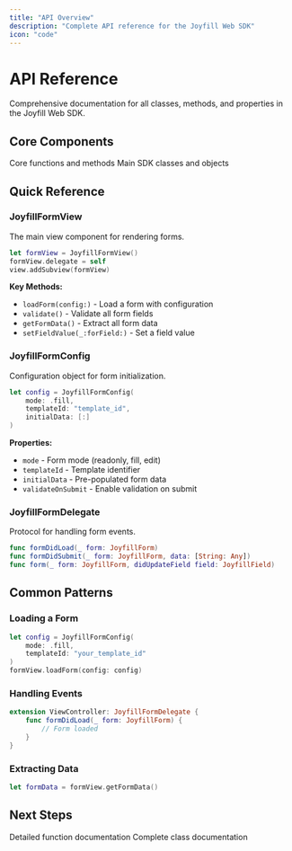 ```yaml
---
title: "API Overview"
description: "Complete API reference for the Joyfill Web SDK"
icon: "code"
---
```


# API Reference

Comprehensive documentation for all classes, methods, and properties in the Joyfill Web SDK.

## Core Components

<CardGroup cols={2}>
  <Card title="Functions" icon="function" href="/web/api-reference/functions">
    Core functions and methods
  </Card>
  <Card title="Classes" icon="box" href="/web/api-reference/classes">
    Main SDK classes and objects
  </Card>
</CardGroup>

## Quick Reference

### JoyfillFormView

The main view component for rendering forms.

```swift
let formView = JoyfillFormView()
formView.delegate = self
view.addSubview(formView)
```

**Key Methods:**
- `loadForm(config:)` - Load a form with configuration
- `validate()` - Validate all form fields
- `getFormData()` - Extract all form data
- `setFieldValue(_:forField:)` - Set a field value

### JoyfillFormConfig

Configuration object for form initialization.

```swift
let config = JoyfillFormConfig(
    mode: .fill,
    templateId: "template_id",
    initialData: [:]
)
```

**Properties:**
- `mode` - Form mode (readonly, fill, edit)
- `templateId` - Template identifier
- `initialData` - Pre-populated form data
- `validateOnSubmit` - Enable validation on submit

### JoyfillFormDelegate

Protocol for handling form events.

```swift
func formDidLoad(_ form: JoyfillForm)
func formDidSubmit(_ form: JoyfillForm, data: [String: Any])
func form(_ form: JoyfillForm, didUpdateField field: JoyfillField)
```

## Common Patterns

### Loading a Form

```swift
let config = JoyfillFormConfig(
    mode: .fill,
    templateId: "your_template_id"
)
formView.loadForm(config: config)
```

### Handling Events

```swift
extension ViewController: JoyfillFormDelegate {
    func formDidLoad(_ form: JoyfillForm) {
        // Form loaded
    }
}
```

### Extracting Data

```swift
let formData = formView.getFormData()
```

## Next Steps

<CardGroup cols={2}>
  <Card title="Functions Reference" icon="function" href="/web/api-reference/functions">
    Detailed function documentation
  </Card>
  <Card title="Classes Reference" icon="box" href="/web/api-reference/classes">
    Complete class documentation
  </Card>
</CardGroup>

